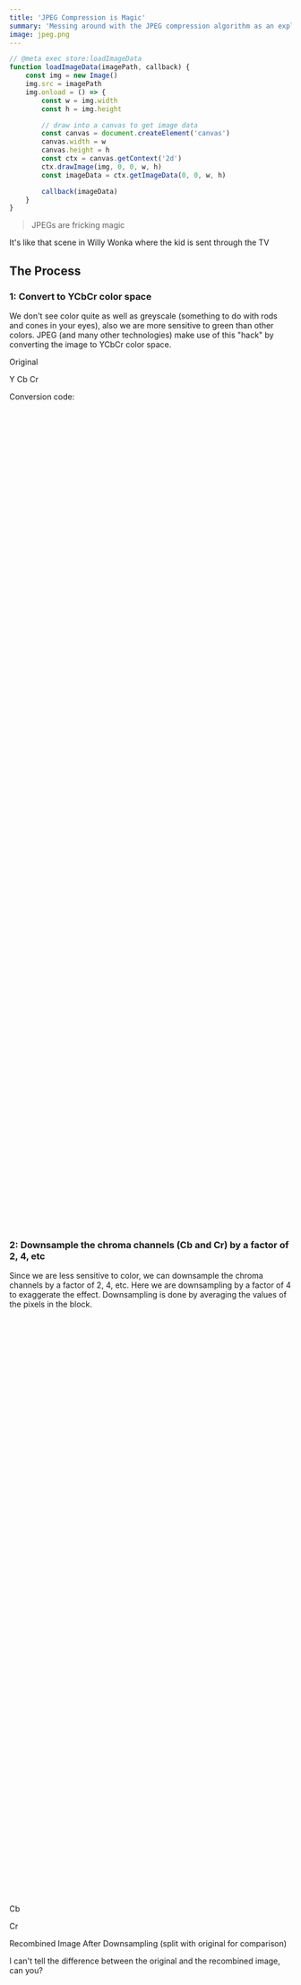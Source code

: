 ```yaml
---
title: 'JPEG Compression is Magic'
summary: 'Messing around with the JPEG compression algorithm as an exploration of glitch art'
image: jpeg.png
---
```


```javascript
// @meta exec store:loadImageData
function loadImageData(imagePath, callback) {
    const img = new Image()
    img.src = imagePath
    img.onload = () => {
        const w = img.width
        const h = img.height

        // draw into a canvas to get image data
        const canvas = document.createElement('canvas')
        canvas.width = w
        canvas.height = h
        const ctx = canvas.getContext('2d')
        ctx.drawImage(img, 0, 0, w, h)
        const imageData = ctx.getImageData(0, 0, w, h)

        callback(imageData)
    }
}
```

> JPEGs are fricking magic

It's like that scene in Willy Wonka where the kid is sent through the TV

## The Process

### 1: Convert to YCbCr color space

We don't see color quite as well as greyscale (something to do with rods and cones in your eyes), also we are more sensitive to green than other colors. JPEG (and many other technologies) make use of this "hack" by converting the image to YCbCr color space.

Original

<Canvas id="originalImageCanvas" width={480} height={480} />
Y
<Canvas id="yCanvas" width={240} height={240} />
Cb
<Canvas id="cbCanvas" width={240} height={240} />
Cr
<Canvas id="crCanvas" width={240} height={240} />

Conversion code:

```javascript
// @meta store:convertToYCbCr
function convertToYCbCr(imageData) {
    // Create ImageData objects for Y, Cb, and Cr channels
    const yData = new ImageData(imageData.width, imageData.height)
    const cbData = new ImageData(imageData.width, imageData.height)
    const crData = new ImageData(imageData.width, imageData.height)

    const data = imageData.data
    for (let i = 0; i < imageData.data.length; i += 4) {
        const r = data[i]
        const g = data[i + 1]
        const b = data[i + 2]

        // Using BT.601 "full range" style formulas (similar to JPEG)
        const y = 0.299 * r + 0.587 * g + 0.114 * b
        const cb = -0.168736 * r - 0.331264 * g + 0.5 * b + 128
        const cr = 0.5 * r - 0.418688 * g - 0.081312 * b + 128

        // Clamp values to 0-255 for display
        const yDisplay = Math.max(0, Math.min(255, y))
        const cbDisplay = Math.max(0, Math.min(255, cb))
        const crDisplay = Math.max(0, Math.min(255, cr))

        yData.data[i] = yDisplay
        yData.data[i + 1] = yDisplay
        yData.data[i + 2] = yDisplay
        yData.data[i + 3] = 255.0

        cbData.data[i] = cbDisplay
        cbData.data[i + 1] = cbDisplay
        cbData.data[i + 2] = cbDisplay
        cbData.data[i + 3] = 255.0

        crData.data[i] = crDisplay
        crData.data[i + 1] = crDisplay
        crData.data[i + 2] = crDisplay
        crData.data[i + 3] = 255.0
    }

    return { yData, cbData, crData }
}
```

```javascript
// @meta exec store:convertToRGB
function convertToRGB(yData, cbData, crData) {
    // Create single RGB ImageData object
    const rgbData = new ImageData(yData.width, yData.height)

    for (let i = 0; i < yData.data.length; i += 4) {
        const y = yData.data[i]
        const cb = cbData.data[i] - 128 // Subtract 128 to get back to signed values
        const cr = crData.data[i] - 128

        // Convert YCbCr back to RGB using BT.601 "full range" inverse formulas
        const r = y + 1.402 * cr
        const g = y - 0.344136 * cb - 0.714136 * cr
        const b = y + 1.772 * cb

        // Clamp values to 0-255 and set RGB channels
        rgbData.data[i] = Math.max(0, Math.min(255, r))
        rgbData.data[i + 1] = Math.max(0, Math.min(255, g))
        rgbData.data[i + 2] = Math.max(0, Math.min(255, b))
        rgbData.data[i + 3] = 255
    }

    return rgbData
}
```

```javascript
// @meta exec load:loadImageData load:convertToYCbCr
const originalImageCanvas = document.getElementById('originalImageCanvas')
const yCanvas = document.getElementById('yCanvas')
const cbCanvas = document.getElementById('cbCanvas')
const crCanvas = document.getElementById('crCanvas')

const ctxOriginal = originalImageCanvas.getContext('2d')
const ctxY = yCanvas.getContext('2d')
const ctxCb = cbCanvas.getContext('2d')
const ctxCr = crCanvas.getContext('2d')

loadImageData('/images/_notes/jpeg/mad_cat.jpg', (imageData) => {
    // make all canvases the same size - matching the image
    originalImageCanvas.width = imageData.width
    originalImageCanvas.height = imageData.height
    yCanvas.width = imageData.width
    yCanvas.height = imageData.height
    cbCanvas.width = imageData.width
    cbCanvas.height = imageData.height
    crCanvas.width = imageData.width
    crCanvas.height = imageData.height

    // draw into the original canvas
    ctxOriginal.putImageData(imageData, 0, 0)

    // Convert to YCbCr
    const { yData, cbData, crData } = convertToYCbCr(imageData)

    ctxY.putImageData(yData, 0, 0)
    ctxCb.putImageData(cbData, 0, 0)
    ctxCr.putImageData(crData, 0, 0)
})
```

### 2: Downsample the chroma channels (Cb and Cr) by a factor of 2, 4, etc

Since we are less sensitive to color, we can downsample the chroma channels by a factor of 2, 4, etc. Here we are downsampling by a factor of 4 to exaggerate the effect. Downsampling is done by averaging the values of the pixels in the block.

```javascript
// @meta store:downsample
function downsample(imageData) {
    const downsampleFactor = 4
    const downsampledData = new ImageData(imageData.width / downsampleFactor, imageData.height / downsampleFactor)

    for (let y = 0; y < imageData.height; y += downsampleFactor) {
        for (let x = 0; x < imageData.width; x += downsampleFactor) {
            let sum = 0
            for (let dy = 0; dy < downsampleFactor; dy++) {
                for (let dx = 0; dx < downsampleFactor; dx++) {
                    const i = ((y + dy) * imageData.width + (x + dx)) * 4
                    sum += imageData.data[i]
                }
            }

            // Average the values
            const avg = sum / (downsampleFactor * downsampleFactor)

            // Set the downsampled pixel
            const dstIdx = ((y / downsampleFactor) * (imageData.width / downsampleFactor) + x / downsampleFactor) * 4
            downsampledData.data[dstIdx] = avg
            downsampledData.data[dstIdx + 1] = avg
            downsampledData.data[dstIdx + 2] = avg
            downsampledData.data[dstIdx + 3] = 255
        }
    }

    return downsampledData
}
```

```javascript
// @meta exec store:upsample
function upsample(imageData) {
    const upsampleFactor = 4
    const originalWidth = imageData.width
    const originalHeight = imageData.height
    const upsampledWidth = originalWidth * upsampleFactor
    const upsampledHeight = originalHeight * upsampleFactor

    const upsampledData = new ImageData(upsampledWidth, upsampledHeight)

    for (let y = 0; y < originalHeight; y++) {
        // Loop through each row of the original image
        for (let x = 0; x < originalWidth; x++) {
            // Loop through each column of the original image
            // Get the color of the current original pixel
            const srcIdx = (y * originalWidth + x) * 4
            const r = imageData.data[srcIdx]
            const g = imageData.data[srcIdx + 1]
            const b = imageData.data[srcIdx + 2]
            const a = imageData.data[srcIdx + 3]

            // Fill a block of pixels in the upsampled image
            for (let dy = 0; dy < upsampleFactor; dy++) {
                // Loop for the height of the block
                for (let dx = 0; dx < upsampleFactor; dx++) {
                    // Loop for the width of the block
                    const destY = y * upsampleFactor + dy
                    const destX = x * upsampleFactor + dx
                    const dstIdx = (destY * upsampledWidth + destX) * 4

                    upsampledData.data[dstIdx] = r
                    upsampledData.data[dstIdx + 1] = g
                    upsampledData.data[dstIdx + 2] = b
                    upsampledData.data[dstIdx + 3] = a
                }
            }
        }
    }
    return upsampledData
}
```

Cb

<Canvas id="cbDownsampled" width={240} height={240} />

Cr

<Canvas id="crDownsampled" width={240} height={240} />

Recombined Image After Downsampling (split with original for comparison)

<Canvas id="recombined" width={480} height={480} />

I can't tell the difference between the original and the recombined image, can you?

```javascript
// @meta exec load:loadImageData load:convertToYCbCr load:downsample load:convertToRGB load:upsample
const cbDownsampledCanvas = document.getElementById('cbDownsampled')
const crDownsampledCanvas = document.getElementById('crDownsampled')
const ctxCbDownsampled = cbDownsampledCanvas.getContext('2d')
const ctxCrDownsampled = crDownsampledCanvas.getContext('2d')
const recombinedCanvas = document.getElementById('recombined')
const recombinedCtx = recombinedCanvas.getContext('2d')

loadImageData('/images/_notes/jpeg/mad_cat.jpg', (imageData) => {
    const { yData, cbData, crData } = convertToYCbCr(imageData)

    // Set canvas sizes to match downsampled dimensions
    cbDownsampledCanvas.width = imageData.width / 4
    cbDownsampledCanvas.height = imageData.height / 4
    crDownsampledCanvas.width = imageData.width / 4
    crDownsampledCanvas.height = imageData.height / 4

    // Downsample the chroma channels
    const downsampledCbImageData = downsample(cbData)
    const downsampledCrImageData = downsample(crData)

    // display the downsampled chroma channels
    ctxCbDownsampled.putImageData(downsampledCbImageData, 0, 0)
    ctxCrDownsampled.putImageData(downsampledCrImageData, 0, 0)

    // Upsample the chroma channels so we can recombine and compare
    const upsampledCbImageData = upsample(downsampledCbImageData)
    const upsampledCrImageData = upsample(downsampledCrImageData)

    // Recombine the Y, Cb, and Cr channels
    const recombinedImageData = convertToRGB(yData, upsampledCbImageData, upsampledCrImageData)

    // display the recombined image split with original for compare
    const displayData = recombinedCtx.getImageData(0, 0, recombinedCanvas.width, recombinedCanvas.height)
    for (let i = 0; i < displayData.data.length; i += 4) {
        const x = (i / 4) % recombinedCanvas.width
        if (x > recombinedCanvas.width / 2) {
            displayData.data[i] = imageData.data[i]
            displayData.data[i + 1] = imageData.data[i + 1]
            displayData.data[i + 2] = imageData.data[i + 2]
            displayData.data[i + 3] = imageData.data[i + 3]
        } else {
            displayData.data[i] = recombinedImageData.data[i]
            displayData.data[i + 1] = recombinedImageData.data[i + 1]
            displayData.data[i + 2] = recombinedImageData.data[i + 2]
            displayData.data[i + 3] = recombinedImageData.data[i + 3]
        }
    }
    recombinedCtx.putImageData(displayData, 0, 0)
})
```

### 3: Apply the DCT (Discrete Cosine Transform)

Most images shot by camera don't contain high frequency changes. Also, our vision is less sensitive to it. Let's remove high frequency changes to save some space.

To do this we use the [DCT-II (Discrete Cosine Transform)](https://en.wikipedia.org/wiki/JPEG#Discrete_cosine_transform)

```javascript
// @meta store:dct

/// Forward DCT (DCT-II)
/// Takes an ImageData object and returns a Float32Array of DCT coefficients
function dct(imageData) {
    const { width, height, data } = imageData

    // convert image to value data, level shifted
    const gray = []
    for (let y = 0; y < height; y++) {
        const row = []
        for (let x = 0; x < width; x++) {
            const i = (y * width + x) * 4
            row.push(data[i]) // Red channel
        }
        gray.push(row)
    }
    console.log(gray)

    // Apply 2D DCT-II
    const dct = []
    for (let u = 0; u < height; u++) {
        for (let v = 0; v < width; v++) {
            let sum = 0
            // for (let x = 0; x < height; x++) {
            //     for (let y = 0; y < width; y++) {
            //         sum +=
            //             gray[x][y] *
            //             Math.cos(((2 * x + 1) * u * Math.PI) / (2 * height)) *
            //             Math.cos(((2 * y + 1) * v * Math.PI) / (2 * width))
            //     }
            // }

            // const alphaU = u === 0 ? Math.sqrt(1 / height) : Math.sqrt(2 / height)
            // const alphaV = v === 0 ? Math.sqrt(1 / width) : Math.sqrt(2 / width)
            // dct.push(alphaU * alphaV * sum)
            // console.log(alphaU, alphaV, sum)

            // TODO: this absolutely does not work due to speed issues
        }
    }

    return dct // 1D array, row-major order
}
```

https://developer.download.nvidia.com/assets/cuda/files/dct8x8.pdf

```javascript
// @meta exec load:loadImageData load:dct
// console.log(dct(imageData))

loadImageData('/images/_notes/jpeg/mad_cat.jpg', (imageData) => {
    const dctData = dct(imageData)
    console.log(dctData)
})
```

```glsl
// Forward DCT (FDCT) Compute Shader for TouchDesigner
// Scales input from [0,1] to an effective [-128, 127] range before DCT.
// Outputs DCT coefficients with magnitudes suitable for standard quantization matrices.

// Workgroup size matches 8x8 DCT block
layout(local_size_x = 8, local_size_y = 8) in;

// Input: sTD2DInputs[0] is the source image texture (e.g., grayscale, values 0.0 to 1.0).
// Output: mTDComputeOutputs[0] is the texture where the DCT coefficients will be written.

// Precomputed cosine coefficients
const float COS[8][8] =
    float[8][8](float[8](0.3535534, 0.4903926, 0.4619398, 0.4157348, 0.3535534, 0.2777851, 0.1913417, 0.0975451),
                float[8](0.3535534, 0.4157348, 0.1913417, -0.0975451, -0.3535534, -0.4903926, -0.4619398, -0.2777851),
                float[8](0.3535534, 0.2777851, -0.1913417, -0.4903926, -0.3535534, 0.0975451, 0.4619398, 0.4157348),
                float[8](0.3535534, 0.0975451, -0.4619398, -0.2777851, 0.3535534, 0.4157348, -0.1913417, -0.4903926),
                float[8](0.3535534, -0.0975451, -0.4619398, 0.2777851, 0.3535534, -0.4157348, -0.1913417, 0.4903926),
                float[8](0.3535534, -0.2777851, -0.1913417, 0.4903926, -0.3535534, -0.0975451, 0.4619398, -0.4157348),
                float[8](0.3535534, -0.4157348, 0.1913417, 0.0975451, -0.3535534, 0.4903926, -0.4619398, 0.2777851),
                float[8](0.3535534, -0.4903926, 0.4619398, -0.4157348, 0.3535534, -0.2777851, 0.1913417, -0.0975451));

// Shared memory buffers for DCT processing
shared float block[8][8]; // Stores the scaled and level-shifted input pixel data
shared float temp[8][8];  // Stores intermediate results after row-wise DCT

void main() {
    ivec2 gid = ivec2(gl_GlobalInvocationID.xy); // Global pixel ID
    ivec2 lid = ivec2(gl_LocalInvocationID.xy);  // Local (thread) ID in 8x8 block

    // 1. Load pixel from input and scale for JPEG-like processing
    vec4 pixel_raw           = texelFetch(sTD2DInputs[0], gid, 0);
    float pixel_value_0_1    = pixel_raw.r;
    float scaled_pixel_value = (pixel_value_0_1 * 255.0) - 128.0;

    // Correct loading: block[row_idx][col_idx] using local invocation IDs
    block[lid.y][lid.x] = scaled_pixel_value;

    // Ensure all threads have loaded and scaled their data into shared memory
    // Threads need to read from their neighbors
    barrier();

    // 2. First pass: Row-wise DCT
    float rowSum = 0.0;
    for (int n = 0; n < 8; ++n) {
        rowSum += block[lid.y][n] * COS[n][lid.x];
    }
    temp[lid.y][lid.x] = rowSum;

    // Synchronize after row transform
    barrier();

    // Column-wise DCT
    float colSum = 0.0;
    for (int m = 0; m < 8; ++m) {
        colSum += temp[m][lid.x] * COS[m][lid.y];
    }

    float result = colSum;

    // These coefficients will now have a larger range, e.g., DC term can be around -1024 to 1016.
    imageStore(mTDComputeOutputs[0], gid, vec4(result));
}
```

### 4: Quantize (lossy part)

How are quantization tables made?

### 5: Encode the data (lossless part)

???

### X: Reverse the process

### Further Exploration

-   Painting app where you paint the coefficients
-   Make your own quantization table interactively

### References

-   [Computerphile](https://www.youtube.com/watch?v=n_uNPbdenRs)
-   [The Unreasonable Effectiveness of JPEG](https://www.youtube.com/watch?v=0me3guauqOU)
-   [How JPEG works](https://cgjennings.ca/articles/jpeg-compression/)
